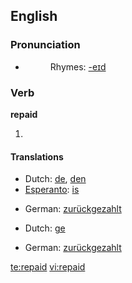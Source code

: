 ==English==

===Pronunciation===
*{{IPA|/ɻi'peɪd/}}
*:Rhymes: [[Rhymes:English:-eɪd|-eɪd]]

===Verb===
'''repaid'''

# {{past of| to [[repay]]}}

====Translations====
{{trans-top|past tense of repay}}
*Dutch: [[de]], [[den]]
*[[Esperanto]]: [[is]]
{{trans-mid}}
*German: [[zurückgezahlt]]
{{trans-bottom}}
{{trans-top|past participle of repay}}
*Dutch: [[ge]]
{{trans-mid}}
*German: [[zurückgezahlt]]
{{trans-bottom}}

[[te:repaid]]
[[vi:repaid]]